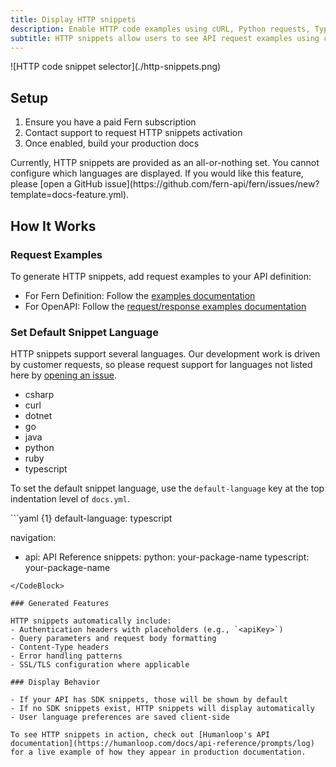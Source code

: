 ```yaml
---
title: Display HTTP snippets
description: Enable HTTP code examples using cURL, Python requests, TypeScript fetch, and more from the request examples documented in your API definition.
subtitle: HTTP snippets allow users to see API request examples using common HTTP clients
---
```


<Frame>
![HTTP code snippet selector](./http-snippets.png)
</Frame>

## Setup

1. Ensure you have a paid Fern subscription
2. Contact support to request HTTP snippets activation
3. Once enabled, build your production docs

<Note>
Currently, HTTP snippets are provided as an all-or-nothing set. You cannot configure which languages are displayed. If you would like this feature, please [open a GitHub issue](https://github.com/fern-api/fern/issues/new?template=docs-feature.yml).
</Note>

## How It Works

### Request Examples

To generate HTTP snippets, add request examples to your API definition:
- For Fern Definition: Follow the [examples documentation](/learn/api-definition/fern/examples)
- For OpenAPI: Follow the [request/response examples documentation](/learn/api-definition/openapi/extensions/others#request--response-examples)

### Set Default Snippet Language

HTTP snippets support several languages. Our development work is driven by customer requests, so please request support for languages not listed here by [opening an issue](https://github.com/fern-api/fern/issues/new/choose).

* csharp
* curl
* dotnet
* go
* java
* python
* ruby
* typescript

To set the default snippet language, use the `default-language` key at the top indentation level of `docs.yml`.

<CodeBlock title="docs.yml">
```yaml {1}
default-language: typescript

navigation:
  - api: API Reference
    snippets:
      python: your-package-name
      typescript: your-package-name
```
</CodeBlock>

### Generated Features

HTTP snippets automatically include:
- Authentication headers with placeholders (e.g., `<apiKey>`)
- Query parameters and request body formatting
- Content-Type headers
- Error handling patterns
- SSL/TLS configuration where applicable

### Display Behavior

- If your API has SDK snippets, those will be shown by default
- If no SDK snippets exist, HTTP snippets will display automatically
- User language preferences are saved client-side

To see HTTP snippets in action, check out [Humanloop's API documentation](https://humanloop.com/docs/api-reference/prompts/log) for a live example of how they appear in production documentation.